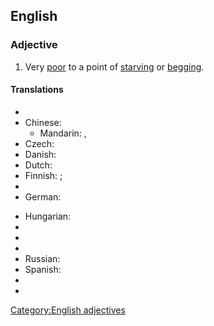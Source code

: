 ==English==

===Adjective===
{{infl|en|adjective|head=(as) [[poor]] as a [[church]] [[mouse]]}}

# {{simile}} Very [[poor]] to a point of [[starving]] or [[begging]].

====Translations====
{{trans-top|very poor}}
* {{trreq|Arabic}}
* Chinese:
** Mandarin: {{t|zh|一貧如洗|sc=Hani}}, {{t|zh|一贫如洗|tr=yīpínrúxǐ|sc=Hani}}
* Czech: {{t-|cs|chudý jako kostelní myš}}
* Danish: {{t|da|fattig som en kirkerotte}}
* Dutch: {{t|nl|geen nagel hebben om zijn gat mee af te krabben (vulgar)}}
* Finnish: {{t|fi|köyhä}} {{t|fi|kuin}} {{t|fi|kirkko|alt=kirkon}} {{t|fi|rotta}}; {{t|fi|rutiköyhä}}
* {{trreq|French}}
* German: {{t-|de|arm wie eine Kirchenmaus}}
{{trans-mid}}
* Hungarian: {{t|hu|szegény, mint a templom egere}}
* {{trreq|Italian}}
* {{trreq|Japanese}}
* {{trreq|Portuguese}}
* Russian: {{t|ru|бедный как церковная мышь|tr=bédnyj kak cerkóvnaja myš’|sc=Cyrl}}
* Spanish: {{t|es|más pobre que una rata}}
* {{trreq|Swedish}}
* {{trreq|Vietnamese}}
{{trans-bottom}}

[[Category:English adjectives]]